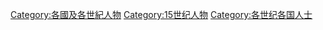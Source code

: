 {{Container category}}
[[Category:各國及各世紀人物|Category:各國及各世紀人物]]
[[Category:15世纪人物|Category:15世纪人物]]
[[Category:各世纪各国人士|Category:各世纪各国人士]]